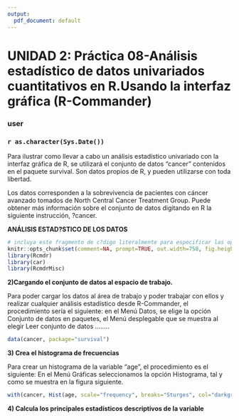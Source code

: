 ```yaml
---
output:
  pdf_document: default
---
```

<!-- R Commander Markdown Template -->

UNIDAD 2: Práctica 08-Análisis estadístico de datos univariados cuantitativos en R.Usando la interfaz gráfica (R-Commander)
=======================

### user

### `r as.character(Sys.Date())`

Para ilustrar como llevar a cabo un análisis estadístico univariado con la interfaz gráfica de R, se utilizará el conjunto de datos “cancer” contenidos en el paquete survival. Son datos propios de R, y pueden utilizarse con toda libertad.

Los datos corresponden a la sobrevivencia de pacientes con cáncer avanzado tomados de North Central Cancer Treatment Group. Puede obtener más información sobre el conjunto de datos digitando en R la siguiente instrucción, ?cancer.

**ANÁLISIS ESTAD?STICO DE LOS DATOS**


```r
# incluya este fragmento de c?digo literalmente para especificar las opciones
knitr::opts_chunk$set(comment=NA, prompt=TRUE, out.width=750, fig.height=8, fig.width=8)
library(Rcmdr)
library(car)
library(RcmdrMisc)
```

**2)Cargando el conjunto de datos al espacio de trabajo.**

Para poder cargar los datos al área de trabajo y poder trabajar con ellos y realizar cualquier análisis estadístico desde R-Commander, el procedimiento sería el siguiente: en el Menú Datos, se elige la opción Conjunto de datos en paquetes, el Menú desplegable que se muestra al elegir Leer conjunto de datos ……..
```r
data(cancer, package="survival")
```

**3) Crea el histograma de frecuencias**

Para crear un histograma de la variable “age”, el procedimiento es el siguiente: En el Menú Gráficas seleccionamos la opción Histograma, tal y como se muestra en la figura siguiente.
```r
with(cancer, Hist(age, scale="frequency", breaks="Sturges", col="darkgray"))
```

**4) Calcula los principales estadísticos descriptivos de la variable**